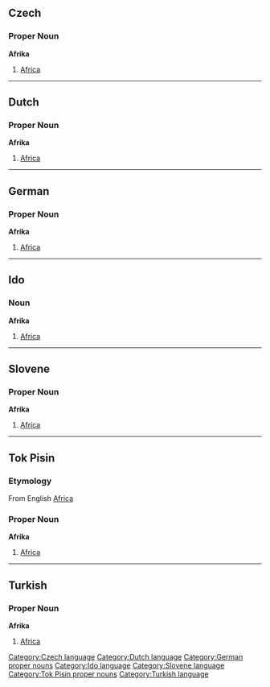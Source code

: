 ==Czech==
===Proper Noun===
'''Afrika'''
# [[Africa]]

----

==Dutch==
===Proper Noun===
'''Afrika'''
# [[Africa]]

----

==German==
===Proper Noun===
'''Afrika'''
# [[Africa]]

----

==Ido==
===Noun===
'''Afrika'''
# [[Africa]]

----

==Slovene==
===Proper Noun===
'''Afrika'''
# [[Africa]]

----

==Tok Pisin==
===Etymology===
From English [[Africa]]

===Proper Noun===
'''Afrika'''
# [[Africa]]

----

==Turkish==
===Proper Noun===
'''Afrika'''
# [[Africa]]


[[Category:Czech language]]
[[Category:Dutch language]]
[[Category:German proper nouns]]
[[Category:Ido language]]
[[Category:Slovene language]]
[[Category:Tok Pisin proper nouns]]
[[Category:Turkish language]]